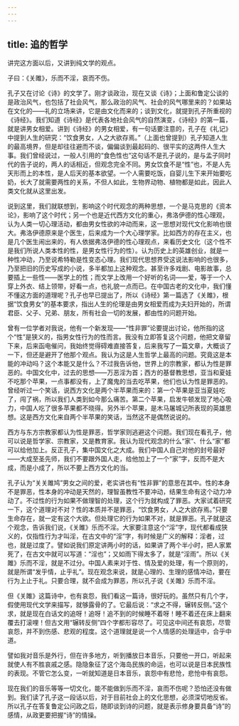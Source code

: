 ```yaml
---
---
---
```

title: 追的哲学
---




讲完这方面以后，又讲到纯文学的观点。

子曰：《关雎》，乐而不淫，哀而不伤。

孔子又在讨论《诗》的文学了。刚才谈政治，现在又谈《诗》；上面和鲁定公谈的是政治风气，也包括了社会风气，那么政治的风气、社会的风气哪里来的？如果站在文化的——礼的立场来讲，它是由文化而来的；谈到文化，就提到孔子所重视的《诗经》。我们知道《诗经》是代表各地社会风气的自然演变，《诗经》的第一篇，就是讲男女相爱。讲到《诗经》的男女相爱，有一句话要注意的，孔子在《礼记》中提到人生的研究：“饮食男女，人之大欲存焉。”（上面也曾提到）孔子知道人生的最高境界，但是却往往避而不谈，偏偏谈到最起码的、很平实的这两件人生大事。我们曾经说过，一般人引用的“食色性也”这句话不是孔子说的，是与孟子同时代的告子说的，两人的话相近，但观念完全不同。男女饮食不是“性”也，不是人先天形而上的本性，是人后天的基本欲望。一个人需要吃饭，自婴儿生下来开始要吃奶，长大了就需要两性的关系，不但人如此，生物界动物、植物都是如此，因此人类文化就从这里出发。

说到这里，我们就联想到，影响这个时代观念的两种思想，一个是马克思的《资本论》，影响了这个时代；另一个也是近代西方文化的重心，弗洛伊德的性心理观，认为人类一切心理活动，都由男女性欲的冲动而来，这一思想对现代文化影响也很大。弗洛伊德原来是个医生，后来成为一个大心理学家。比如西方的存在主义，也是几个医生闹出来的，有人依据弗洛伊德的性心理观点，来看历史文化（这个性不是我们所说人类本性的性，是男女性行为的性）。认为历史上的英雄创业，就是一种性冲动，乃至说希特勒是性变态心理。我们现代思想界受这说法影响的也很多，乃至把旧的历史写成的小说，多半都加上这种观念。甚至许多戏剧、电影故事，总要插上一些性——医学上的性；而文学上改用一个好听的名词——爱，等于一个人穿上外衣、结上领带，好看一点，也礼貌一点而已。在中国古老的文化中，我们懂不懂这方面的道理呢？孔子也早已提出了，所以《诗经》第一篇选了《关雎》，根据“饮食男女”的基本要求，指出人生的伦理是由男女相爱而成为夫妇开始的，所谓君臣、父子、兄弟、朋友，所有社会一切的发展，都由性的问题开始。

曾有一位学者对我说，他有一个新发现——“性非罪”论要提出讨论，他所指的这个“性”是狭义的，指男女性行为的性而言。我没有立即答复这个问题，他把文章留下来，后来函电催问，我始终觉得碍难直接答复，后来我写了一篇文章，大概谈了一下，但还是避开了他那个观点。我认为这是人生哲学上最高的问题。究竟这是本能的冲动吗？这个本能又是什么？不过我告诉他，世界上的宗教家，都认为性是罪恶的。中国文化中，过去的思想——万恶淫为首；西方的基督教思想，亚当和夏娃不吃那个苹果，一点事都没有，上了魔鬼的当去吃苹果，他们也认为性是罪恶的。曾经听过一个笑话，说西方文化是两个半苹果而来的：第一个苹果是亚当夏娃吃了，闯了祸，所以我们人类到如今那么痛苦。第二个苹果，启发牛顿发现了地心吸力，中国人吃了很多苹果都不晓得。另外半个苹果，是木马屠城记所表现的英雄思想。这是西方文化来自两个半苹果的笑话，当然这不是偶然说说的。

西方与东方宗教家都认为性是罪恶，哲学家则逃避这个问题。我们现在看孔子，他可以说是哲学家、宗教家，又是教育家。我认为现代观念的什么“家”、什么“家”都可以给他加上。反正孔子，集中国文化之大成。我们中国人自己对他的封号最好——大成至圣先师，我们不要跟外国人走，给他加上了一个“家”字，反而不是大成，而是小成了，所以不要上西方文化的当。

孔子认为“关关雎鸠”男女之间的爱，老实讲也有“性非罪”的意思在其中。性的本身不是罪恶，性本身的冲动是天然的，理智虽教性不要冲动，结果生命有这个动力冲动了。不过性的行为如果不做理智的处理，这个行为就构成了罪恶。大家试着研究一下，这个道理对不对？性的本质并不是罪恶，“饮食男女，人之大欲存焉。”只要生命存在，就一定有这个大欲。但处理它的行为如果不对，就是罪恶。孔子就是这个观念，告诉我们说，《关雎》乐而不淫。大家要注意这个“淫”字，现代都看成狭义的，仅指性行为才叫淫，在古文中的“淫”字，有时候是广义的解释：淫者，过也，就是过度了。譬如说我们原定讲两小时的话，如果讲了两个半小时，把人家累死了，在古文中就可以写道：“淫也”；又如雨下得太多了，就是“淫雨”。所以《关雎》乐而不淫，就是不过分。中国人素来对于性、情及爱的处理，有一个原则的，就是所谓“发乎情，止乎礼”。现在观念来说，就是心理的、生理的感情冲动，要在行为上止于礼。只要合理，就不会成为罪恶，所以孔子说《关雎》乐而不淫。

但《关雎》这篇诗中，也有哀怨，我们看这一篇诗，很好玩的。虽然只有几个字，假使用现代文学来描写，就够露骨的了。它最后说：“求之不得，辗转反侧。”这个求，就是现在白话文的追呀！追呀！追不到的时候睡不着呀！睡不着还在床上翻来覆去打滚哩！但古文用“辗转反侧”四个字都形容尽了。可见这中间还有哀怨，尽管哀怨，并不到伤感、悲观的程度。这个道理就是说一个人情感的处理适中，合乎中道。

譬如我对音乐是外行，但在许多地方，听到播放日本音乐，只要他一开口，听起来就使人有不胜哀戚之感。隐隐象征了这个海岛民族的命运，也可以说是日本民族性的表现。不管它怎么变，一听就知道是日本音乐，哀怨中有悲怆，悲怆中有哀怨。

现在我们的音乐等等一切文化，能不能做到乐而不淫，哀而不伤呢？恐怕还没有做到。我们读了孔子这一段话以后，对于目前社会上的文化思想，必须深切地反省。所以孔子在答复鲁定公问政之后，随即谈到诗的问题，就是表示修身要具备“诗”的感情，从政更要把握“诗”的情操。